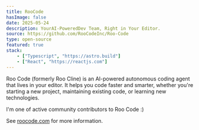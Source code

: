 ```yaml
---
title: RooCode
hasImage: false
date: 2025-05-24
description: YourAI-PoweredDev Team, Right in Your Editor.
source: https://github.com/RooCodeInc/Roo-Code
type: open-source
featured: true
stack:
    - ["Typescript", "https://astro.build"]
    - ["React", "https://reactjs.com"]
---
```


Roo Code (formerly Roo Cline) is an AI-powered autonomous coding agent that lives in your editor. It helps you code faster and smarter, whether you're starting a new project, maintaining existing code, or learning new technologies.

I'm one of active community contributors to Roo Code :)

See [roocode.com](https://roocode.com) for more information.

